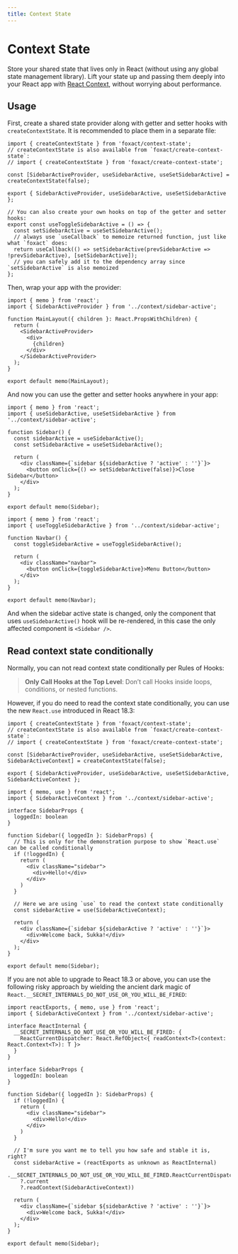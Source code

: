 ```yaml
---
title: Context State
---
```


# Context State


<ExportMetaInfo />

Store your shared state that lives only in React (without using any global state management library). Lift your state up and passing them deeply into your React app with [React Context](https://react.dev/learn/passing-data-deeply-with-context), without worrying about performance.

## Usage

First, create a shared state provider along with getter and setter hooks with `createContextState`. It is recommended to place them in a separate file:

```tsx filename="src/context/sidebar-active.tsx" copy
import { createContextState } from 'foxact/context-state';
// createContextState is also available from `foxact/create-context-state`:
// import { createContextState } from 'foxact/create-context-state';

const [SidebarActiveProvider, useSidebarActive, useSetSidebarActive] = createContextState(false);

export { SidebarActiveProvider, useSidebarActive, useSetSidebarActive };

// You can also create your own hooks on top of the getter and setter hooks:
export const useToggleSidebarActive = () => {
  const setSidebarActive = useSetSidebarActive();
  // always use `useCallback` to memoize returned function, just like what `foxact` does:
  return useCallback(() => setSidebarActive(prevSidebarActive => !prevSidebarActive), [setSidebarActive]);
  // you can safely add it to the dependency array since `setSidebarActive` is also memoized
};
```

Then, wrap your app with the provider:

```tsx filename="src/layout/main-layout.tsx" copy
import { memo } from 'react';
import { SidebarActiveProvider } from '../context/sidebar-active';

function MainLayout({ children }: React.PropsWithChildren) {
  return (
    <SidebarActiveProvider>
      <div>
        {children}
      </div>
    </SidebarActiveProvider>
  );
}

export default memo(MainLayout);
```

And now you can use the getter and setter hooks anywhere in your app:

```tsx filename="src/components/sidebar.tsx" copy
import { memo } from 'react';
import { useSidebarActive, useSetSidebarActive } from '../context/sidebar-active';

function Sidebar() {
  const sidebarActive = useSidebarActive();
  const setSidebarActive = useSetSidebarActive();

  return (
    <div className={`sidebar ${sidebarActive ? 'active' : ''}`}>
      <button onClick={() => setSidebarActive(false)}>Close Sidebar</button>
    </div>
  );
}

export default memo(Sidebar);
```

```tsx filename="src/components/navbar.tsx" copy
import { memo } from 'react';
import { useToggleSidebarActive } from '../context/sidebar-active';

function Navbar() {
  const toggleSidebarActive = useToggleSidebarActive();

  return (
    <div className="navbar">
      <button onClick={toggleSidebarActive}>Menu Button</button>
    </div>
  );
}

export default memo(Navbar);
```

And when the sidebar active state is changed, only the component that uses `useSidebarActive()` hook will be re-rendered, in this case the only affected component is `<Sidebar />`.

## Read context state conditionally

Normally, you can not read context state conditionally per Rules of Hooks:

> **Only Call Hooks at the Top Level**: Don’t call Hooks inside loops, conditions, or nested functions.

However, if you do need to read the context state conditionally, you can use the new `React.use` introduced in React 18.3:

```tsx filename="src/context/sidebar-active.tsx" copy
import { createContextState } from 'foxact/context-state';
// createContextState is also available from `foxact/create-context-state`:
// import { createContextState } from 'foxact/create-context-state';

const [SidebarActiveProvider, useSidebarActive, useSetSidebarActive, SidebarActiveContext] = createContextState(false);

export { SidebarActiveProvider, useSidebarActive, useSetSidebarActive, SidebarActiveContext };
```

```tsx filename="src/components/sidebar.tsx" copy
import { memo, use } from 'react';
import { SidebarActiveContext } from '../context/sidebar-active';

interface SidebarProps {
  loggedIn: boolean
}

function Sidebar({ loggedIn }: SidebarProps) {
  // This is only for the demonstration purpose to show `React.use` can be called conditionally
  if (!loggedIn) {
    return (
      <div className="sidebar">
        <div>Hello!</div>
      </div>
    )
  }

  // Here we are using `use` to read the context state conditionally
  const sidebarActive = use(SidebarActiveContext);

  return (
    <div className={`sidebar ${sidebarActive ? 'active' : ''}`}>
      <div>Welcome back, Sukka!</div>
    </div>
  );
}

export default memo(Sidebar);
```

If you are not able to upgrade to React 18.3 or above, you can use the following risky approach by wielding the ancient dark magic of `React.__SECRET_INTERNALS_DO_NOT_USE_OR_YOU_WILL_BE_FIRED`:

```tsx filename="src/components/sidebar.tsx" copy
import reactExports, { memo, use } from 'react';
import { SidebarActiveContext } from '../context/sidebar-active';

interface ReactInternal {
  __SECRET_INTERNALS_DO_NOT_USE_OR_YOU_WILL_BE_FIRED: {
    ReactCurrentDispatcher: React.RefObject<{ readContext<T>(context: React.Context<T>): T }>
  }
}

interface SidebarProps {
  loggedIn: boolean
}

function Sidebar({ loggedIn }: SidebarProps) {
  if (!loggedIn) {
    return (
      <div className="sidebar">
        <div>Hello!</div>
      </div>
    )
  }

  // I'm sure you want me to tell you how safe and stable it is, right?
  const sidebarActive = (reactExports as unknown as ReactInternal)
    .__SECRET_INTERNALS_DO_NOT_USE_OR_YOU_WILL_BE_FIRED.ReactCurrentDispatcher
    ?.current
    ?.readContext(SidebarActiveContext))

  return (
    <div className={`sidebar ${sidebarActive ? 'active' : ''}`}>
      <div>Welcome back, Sukka!</div>
    </div>
  );
}

export default memo(Sidebar);
```

